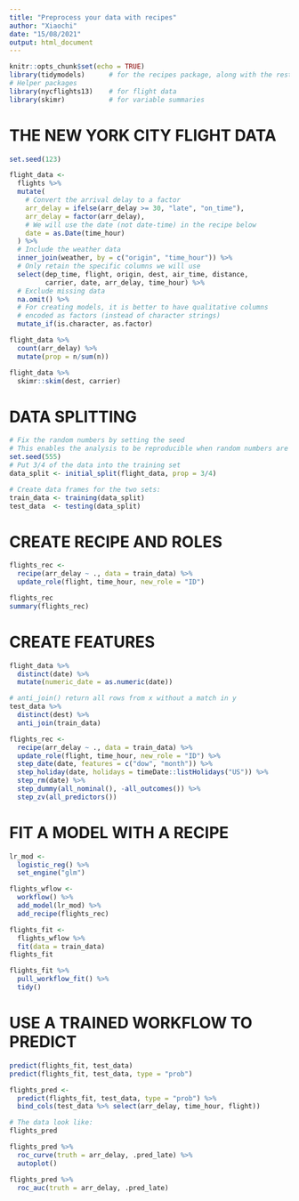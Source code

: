 ```yaml
---
title: "Preprocess your data with recipes"
author: "Xiaochi"
date: "15/08/2021"
output: html_document
---
```


```r
knitr::opts_chunk$set(echo = TRUE)
library(tidymodels)      # for the recipes package, along with the rest of tidymodels
# Helper packages
library(nycflights13)    # for flight data
library(skimr)           # for variable summaries
```


# THE NEW YORK CITY FLIGHT DATA

```r
set.seed(123)

flight_data <- 
  flights %>% 
  mutate(
    # Convert the arrival delay to a factor
    arr_delay = ifelse(arr_delay >= 30, "late", "on_time"),
    arr_delay = factor(arr_delay),
    # We will use the date (not date-time) in the recipe below
    date = as.Date(time_hour)
  ) %>% 
  # Include the weather data
  inner_join(weather, by = c("origin", "time_hour")) %>% 
  # Only retain the specific columns we will use
  select(dep_time, flight, origin, dest, air_time, distance, 
         carrier, date, arr_delay, time_hour) %>% 
  # Exclude missing data
  na.omit() %>% 
  # For creating models, it is better to have qualitative columns
  # encoded as factors (instead of character strings)
  mutate_if(is.character, as.factor)
```


```r
flight_data %>% 
  count(arr_delay) %>% 
  mutate(prop = n/sum(n))
```


```r
flight_data %>% 
  skimr::skim(dest, carrier)
```

# DATA SPLITTING

```r
# Fix the random numbers by setting the seed 
# This enables the analysis to be reproducible when random numbers are used 
set.seed(555)
# Put 3/4 of the data into the training set 
data_split <- initial_split(flight_data, prop = 3/4)

# Create data frames for the two sets:
train_data <- training(data_split)
test_data  <- testing(data_split)
```


# CREATE RECIPE AND ROLES

```r
flights_rec <- 
  recipe(arr_delay ~ ., data = train_data) %>% 
  update_role(flight, time_hour, new_role = "ID")

flights_rec
summary(flights_rec)
```


# CREATE FEATURES


```r
flight_data %>% 
  distinct(date) %>% 
  mutate(numeric_date = as.numeric(date))
```

```r
# anti_join() return all rows from x without a match in y
test_data %>% 
  distinct(dest) %>% 
  anti_join(train_data)
```

```r
flights_rec <- 
  recipe(arr_delay ~ ., data = train_data) %>% 
  update_role(flight, time_hour, new_role = "ID") %>% 
  step_date(date, features = c("dow", "month")) %>%               
  step_holiday(date, holidays = timeDate::listHolidays("US")) %>% 
  step_rm(date) %>% 
  step_dummy(all_nominal(), -all_outcomes()) %>% 
  step_zv(all_predictors())
```


# FIT A MODEL WITH A RECIPE

```r
lr_mod <- 
  logistic_reg() %>% 
  set_engine("glm")

flights_wflow <- 
  workflow() %>% 
  add_model(lr_mod) %>% 
  add_recipe(flights_rec)
```



```r
flights_fit <- 
  flights_wflow %>% 
  fit(data = train_data)
flights_fit
```


```r
flights_fit %>% 
  pull_workflow_fit() %>% 
  tidy()
```



# USE A TRAINED WORKFLOW TO PREDICT


```r
predict(flights_fit, test_data)
predict(flights_fit, test_data, type = "prob")
```


```r
flights_pred <- 
  predict(flights_fit, test_data, type = "prob") %>% 
  bind_cols(test_data %>% select(arr_delay, time_hour, flight)) 

# The data look like: 
flights_pred
```

```r
flights_pred %>% 
  roc_curve(truth = arr_delay, .pred_late) %>% 
  autoplot()

flights_pred %>% 
  roc_auc(truth = arr_delay, .pred_late)
```


